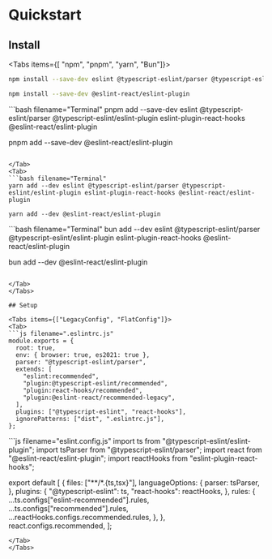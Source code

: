 
# Quickstart

## Install

<Tabs items={[ "npm", "pnpm", "yarn", "Bun"]}>
<Tab>
```bash filename="Terminal"
npm install --save-dev eslint @typescript-eslint/parser @typescript-eslint/eslint-plugin eslint-plugin-react-hooks @eslint-react/eslint-plugin

npm install --save-dev @eslint-react/eslint-plugin
```
</Tab>
<Tab>
```bash filename="Terminal"
pnpm add --save-dev eslint @typescript-eslint/parser @typescript-eslint/eslint-plugin eslint-plugin-react-hooks @eslint-react/eslint-plugin

pnpm add --save-dev @eslint-react/eslint-plugin
```

</Tab>
<Tab>
```bash filename="Terminal"
yarn add --dev eslint @typescript-eslint/parser @typescript-eslint/eslint-plugin eslint-plugin-react-hooks @eslint-react/eslint-plugin

yarn add --dev @eslint-react/eslint-plugin

```
</Tab>
<Tab>
```bash filename="Terminal"
bun add --dev eslint @typescript-eslint/parser @typescript-eslint/eslint-plugin eslint-plugin-react-hooks @eslint-react/eslint-plugin

bun add --dev @eslint-react/eslint-plugin
```

</Tab>
</Tabs>

## Setup

<Tabs items={["LegacyConfig", "FlatConfig"]}>
<Tab>
```js filename=".eslintrc.js"
module.exports = {
  root: true,
  env: { browser: true, es2021: true },
  parser: "@typescript-eslint/parser",
  extends: [
    "eslint:recommended",
    "plugin:@typescript-eslint/recommended",
    "plugin:react-hooks/recommended",
    "plugin:@eslint-react/recommended-legacy",
  ],
  plugins: ["@typescript-eslint", "react-hooks"],
  ignorePatterns: ["dist", ".eslintrc.js"],
};
```
</Tab>
<Tab>
```js filename="eslint.config.js"
import ts from "@typescript-eslint/eslint-plugin";
import tsParser from "@typescript-eslint/parser";
import react from "@eslint-react/eslint-plugin";
import reactHooks from "eslint-plugin-react-hooks";

export default [
  {
    files: ["**/*.{ts,tsx}"],
    languageOptions: {
      parser: tsParser,
    },
    plugins: {
      "@typescript-eslint": ts,
      "react-hooks": reactHooks,
    },
    rules: {
      ...ts.configs["eslint-recommended"].rules,
      ...ts.configs["recommended"].rules,
      ...reactHooks.configs.recommended.rules,
    },
  },
  react.configs.recommended,
];
```
</Tab>
</Tabs>
